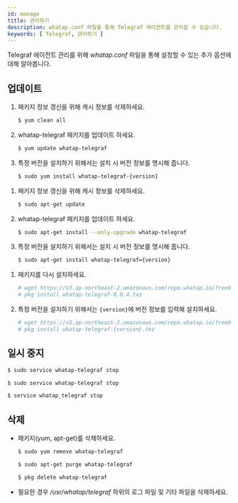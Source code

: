 ```yaml
---
id: manage
title: 관리하기
description: whatap.conf 파일을 통해 Telegraf 에이전트를 관리할 수 있습니다.
keywords: [ Telegraf, 관리하기 ]
---
```



Telegraf 에이전트 관리를 위해 *whatap.conf* 파일을 통해 설정할 수 있는 추가 옵션에 대해 알아봅니다.

## 업데이트

<Tabs>
<TabItem value="rc" label="Red Hat/CentOS">

1. 패키지 정보 갱신을 위해 캐시 정보를 삭제하세요.

    ```bash title=SH
    $ yum clean all
    ```

1. whatap-telegraf 패키지를 업데이트 하세요.

    ```bash title=SH
    $ yum update whatap-telegraf
    ```

1. 특정 버전을 설치하기 위해서는 설치 시 버전 정보를 명시해 줍니다.

    ```bash title=SH
    $ sudo yum install whatap-telegraf-{version}
    ```

</TabItem>
<TabItem value="du" label="Debian/Ubuntu">

1. 패키지 정보 갱신을 위해 캐시 정보를 삭제하세요.

    ```bash title=SH
    $ sudo apt-get update
    ```

1. whatap-telegraf 패키지를 업데이트 하세요.

    ```bash title=SH
    $ sudo apt-get install --only-upgrade whatap-telegraf
    ```

1. 특정 버전을 설치하기 위해서는 설치 시 버전 정보를 명시해 줍니다.

    ```bash title=SH
    $ sudo apt-get install whatap-telegraf={version}
    ```

</TabItem>
<TabItem value="fb" label="FreeBSD">

1. 패키지를 다시 설치하세요.

    ```bash title='SH'
    # wget https://s3.ap-northeast-2.amazonaws.com/repo.whatap.io/freebsd/10/whatap-telegraf-0.0.4.txz
    # pkg install whatap-telegraf-0.0.4.txz
    ```

1. 특정 버전을 설치하기 위해서는 `{version}`에 버전 정보를 입력해 설치하세요.

    ```bash title='SH'
    # wget https://s3.ap-northeast-2.amazonaws.com/repo.whatap.io/freebsd/10/whatap-telegraf-{version}.txz
    # pkg install whatap-telegraf-{version}.txz
    ```

</TabItem>
</Tabs> 

## 일시 중지

<Tabs>
<TabItem value="rc" label="Red Hat/CentOS">

```bash title='SH'
$ sudo service whatap-telegraf stop
```

</TabItem>
<TabItem value="du" label="Debian/Ubuntu">

```bash title='SH'
$ sudo service whatap-telegraf stop
```

</TabItem>
<TabItem value="fb" label="FreeBSD">

```bash title='SH'
$ service whatap_telegraf stop
```

</TabItem>
</Tabs> 

## 삭제

* 패키지(yum, apt-get)를 삭제하세요. 

  <Tabs>
  <TabItem value="rc" label="Red Hat/CentOS">

    ```bash title='SH'
    $ sudo yum remove whatap-telegraf
    ```

  </TabItem>
  <TabItem value="du" label="Debian/Ubuntu">

    ```bash title='SH'
    $ sudo apt-get purge whatap-telegraf
    ```

  </TabItem>
  <TabItem value="fb" label="FreeBSD">

    ```bash title='SH'
    $ pkg delete whatap-telegraf
    ```

  </TabItem>
    </Tabs> 

* 필요한 경우 */usr/whatap/telegraf* 하위의 로그 파일 및 기타 파일을 삭제하세요.